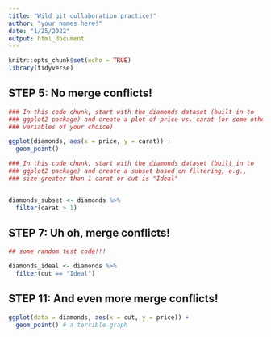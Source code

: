 ```yaml
---
title: "Wild git collaboration practice!"
author: "your names here!"
date: "1/25/2022"
output: html_document
---
```


```r
knitr::opts_chunk$set(echo = TRUE)
library(tidyverse)
```

## STEP 5: No merge conflicts!

```r
### In this code chunk, start with the diamonds dataset (built in to
### ggplot2 package) and create a plot of price vs. carat (or some other
### variables of your choice)

ggplot(diamonds, aes(x = price, y = carat)) +
  geom_point()
```

```r
### In this code chunk, start with the diamonds dataset (built in to
### ggplot2 package) and create a subset based on filtering, e.g., 
### size greater than 1 carat or cut is "Ideal"


diamonds_subset <- diamonds %>% 
  filter(carat > 1)
```

## STEP 7: Uh oh, merge conflicts!

```r
## some random test code!!!

diamonds_ideal <- diamonds %>% 
  filter(cut == "Ideal")
```

## STEP 11: And even more merge conflicts!

```r
ggplot(data = diamonds, aes(x = cut, y = price)) +
  geom_point() # a terrible graph 
```
